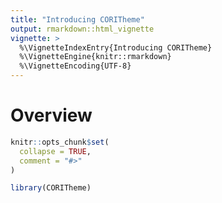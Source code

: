 ```yaml
---
title: "Introducing CORITheme"
output: rmarkdown::html_vignette
vignette: >
  %\VignetteIndexEntry{Introducing CORITheme}
  %\VignetteEngine{knitr::rmarkdown}
  %\VignetteEncoding{UTF-8}
---
```


# Overview

```r
knitr::opts_chunk$set(
  collapse = TRUE,
  comment = "#>"
)
```

```r
library(CORITheme)
```


